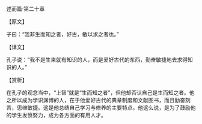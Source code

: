 

述而篇·第二十章

【原文】

子曰：“我非生而知之者，好古，敏以求之者也。”

【译文】

孔子说：“我不是生来就有知识的人，而是爱好古代的东西，勤奋敏捷地去求得知识的人。”

【赏析】

在孔子的观念当中，“上智”就是“生而知之者”，但他却否认自己是生而知之者。他之所以成为学识渊博的人，在于他爱好古代的典章制度和文献图书，而且勤奋刻苦，思维敏捷。这是他总结自己学习与修养的主要特点。他这么说，是为了鼓励他的学生发愤努力，成为各方面的有用人才。

